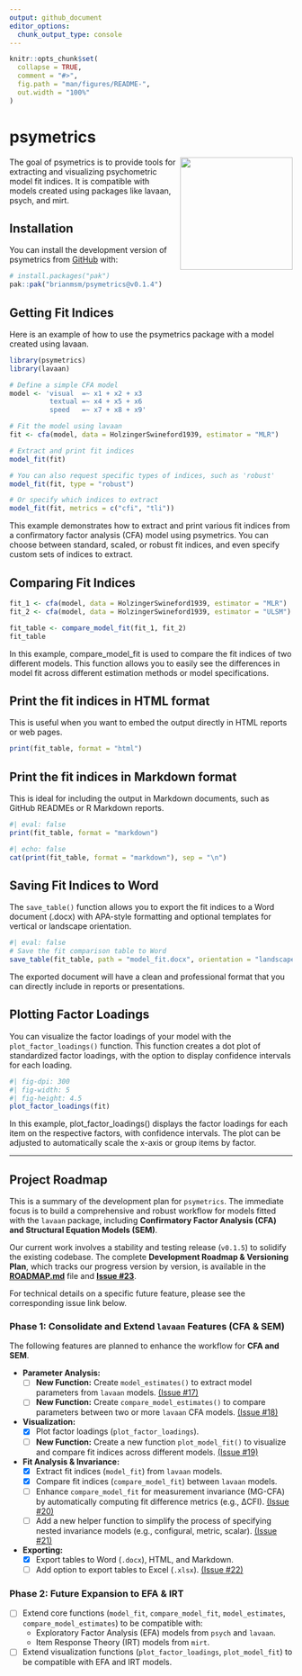 ```yaml
---
output: github_document
editor_options: 
  chunk_output_type: console
---
```


<!-- README.md is generated from README.Rmd. Please edit that file -->

```r
knitr::opts_chunk$set(
  collapse = TRUE,
  comment = "#>",
  fig.path = "man/figures/README-",
  out.width = "100%"
)
```

# psymetrics

<!-- badges: start --> <!-- badges: end --> 
<img src="man/figures/hexlogo.png" align="right" width="200" />

The goal of psymetrics is to provide tools for extracting and visualizing psychometric model fit indices. It is compatible with models created using packages like lavaan, psych, and mirt.

## Installation

You can install the development version of psymetrics from [GitHub](https://github.com/brianmsm/psymetrics) with:

``` r
# install.packages("pak")
pak::pak("brianmsm/psymetrics@v0.1.4")
```

## Getting Fit Indices

Here is an example of how to use the psymetrics package with a model created using lavaan.

```r
library(psymetrics)
library(lavaan)

# Define a simple CFA model
model <- 'visual  =~ x1 + x2 + x3
          textual =~ x4 + x5 + x6
          speed   =~ x7 + x8 + x9'

# Fit the model using lavaan
fit <- cfa(model, data = HolzingerSwineford1939, estimator = "MLR")

# Extract and print fit indices
model_fit(fit)

# You can also request specific types of indices, such as 'robust'
model_fit(fit, type = "robust")

# Or specify which indices to extract
model_fit(fit, metrics = c("cfi", "tli"))
```

This example demonstrates how to extract and print various fit indices from a confirmatory factor analysis (CFA) model using psymetrics. You can choose between standard, scaled, or robust fit indices, and even specify custom sets of indices to extract.

## Comparing Fit Indices

```r
fit_1 <- cfa(model, data = HolzingerSwineford1939, estimator = "MLR")
fit_2 <- cfa(model, data = HolzingerSwineford1939, estimator = "ULSM")

fit_table <- compare_model_fit(fit_1, fit_2)
fit_table
```

In this example, compare_model_fit is used to compare the fit indices of two different models. This function allows you to easily see the differences in model fit across different estimation methods or model specifications.

## Print the fit indices in HTML format

This is useful when you want to embed the output directly in HTML reports or web pages.

```r
print(fit_table, format = "html")
```

## Print the fit indices in Markdown format

This is ideal for including the output in Markdown documents, such as GitHub READMEs or R Markdown reports.

```r
#| eval: false
print(fit_table, format = "markdown")
```

```r
#| echo: false
cat(print(fit_table, format = "markdown"), sep = "\n")
```

## Saving Fit Indices to Word

The `save_table()` function allows you to export the fit indices to a Word document (.docx) with APA-style formatting and optional templates for vertical or landscape orientation.

```r
#| eval: false
# Save the fit comparison table to Word
save_table(fit_table, path = "model_fit.docx", orientation = "landscape")
```

The exported document will have a clean and professional format that you can directly include in reports or presentations.

## Plotting Factor Loadings

You can visualize the factor loadings of your model with the `plot_factor_loadings()` function. This function creates a dot plot of standardized factor loadings, with the option to display confidence intervals for each loading.

```r
#| fig-dpi: 300
#| fig-width: 5
#| fig-height: 4.5
plot_factor_loadings(fit)
```

In this example, plot_factor_loadings() displays the factor loadings for each item on the respective factors, with confidence intervals. The plot can be adjusted to automatically scale the x-axis or group items by factor.

---

## Project Roadmap

This is a summary of the development plan for `psymetrics`. The immediate focus is to build a comprehensive and robust workflow for models fitted with the `lavaan` package, including **Confirmatory Factor Analysis (CFA) and Structural Equation Models (SEM)**.

Our current work involves a stability and testing release (`v0.1.5`) to solidify the existing codebase. The complete **Development Roadmap & Versioning Plan**, which tracks our progress version by version, is available in the **[ROADMAP.md](ROADMAP.md)** file and **[Issue #23](https://github.com/brianmsm/psymetrics/issues/23)**.

For technical details on a specific future feature, please see the corresponding issue link below.

### **Phase 1: Consolidate and Extend `lavaan` Features (CFA & SEM)**

The following features are planned to enhance the workflow for **CFA and SEM**.

*   **Parameter Analysis:**
    *   [ ] **New Function:** Create `model_estimates()` to extract model parameters from `lavaan` models. [(Issue #17)](https://github.com/brianmsm/psymetrics/issues/17)
    *   [ ] **New Function:** Create `compare_model_estimates()` to compare parameters between two or more `lavaan` CFA models. [(Issue #18)](https://github.com/brianmsm/psymetrics/issues/18)

*   **Visualization:**
    *   [x] Plot factor loadings (`plot_factor_loadings`).
    *   [ ] **New Function:** Create a new function `plot_model_fit()` to visualize and compare fit indices across different models. [(Issue #19)](https://github.com/brianmsm/psymetrics/issues/19)

*   **Fit Analysis & Invariance:**
    *   [x] Extract fit indices (`model_fit`) from `lavaan` models.
    *   [x] Compare fit indices (`compare_model_fit`) between `lavaan` models.
    *   [ ] Enhance `compare_model_fit` for measurement invariance (MG-CFA) by automatically computing fit difference metrics (e.g., ΔCFI). [(Issue #20)](https://github.com/brianmsm/psymetrics/issues/20)
    *   [ ] Add a new helper function to simplify the process of specifying nested invariance models (e.g., configural, metric, scalar). [(Issue #21)](https://github.com/brianmsm/psymetrics/issues/21)

*   **Exporting:**
    *   [x] Export tables to Word (`.docx`), HTML, and Markdown.
    *   [ ] Add option to export tables to Excel (`.xlsx`). [(Issue #22)](https://github.com/brianmsm/psymetrics/issues/22)

### **Phase 2: Future Expansion to EFA & IRT**

*   [ ] Extend core functions (`model_fit`, `compare_model_fit`, `model_estimates`, `compare_model_estimates`) to be compatible with:
    *   Exploratory Factor Analysis (EFA) models from `psych` and `lavaan`.
    *   Item Response Theory (IRT) models from `mirt`.
*   [ ] Extend visualization functions (`plot_factor_loadings`, `plot_model_fit`) to be compatible with EFA and IRT models.
